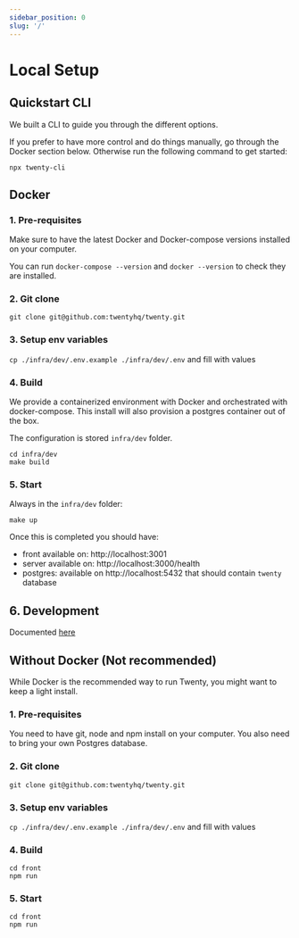 ```yaml
---
sidebar_position: 0
slug: '/'
---
```


# Local Setup

## Quickstart CLI

We built a CLI to guide you through the different options.

If you prefer to have more control and do things manually, go through the Docker section below.
Otherwise run the following command to get started:
```
npx twenty-cli
```


## Docker

### 1. Pre-requisites

Make sure to have the latest Docker and Docker-compose versions installed on your computer.

You can run `docker-compose --version` and `docker --version` to check they are installed.

### 2. Git clone
`git clone git@github.com:twentyhq/twenty.git`

### 3. Setup env variables

`cp ./infra/dev/.env.example ./infra/dev/.env` and fill with values

### 4. Build

We provide a containerized environment with Docker and orchestrated with docker-compose.
This install will also provision a postgres container out of the box.

The configuration is stored `infra/dev` folder. 

```
cd infra/dev
make build
```

### 5. Start

Always in the `infra/dev` folder:
```
make up
```

Once this is completed you should have:

- front available on: http://localhost:3001
- server available on: http://localhost:3000/health
- postgres: available on http://localhost:5432 that should contain `twenty` database


## 6. Development

Documented [here](/development/workflows.md)

## Without Docker (Not recommended)

While Docker is the recommended way to run Twenty, you might want to keep a light install.

### 1. Pre-requisites
You need to have git, node and npm install on your computer.
You also need to bring your own Postgres database.

### 2. Git clone
`git clone git@github.com:twentyhq/twenty.git`

### 3. Setup env variables

`cp ./infra/dev/.env.example ./infra/dev/.env` and fill with values

### 4. Build
```
cd front
npm run
```

### 5. Start

```
cd front
npm run
```
